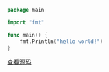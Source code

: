 ```go
package main

import "fmt"

func main() {
	fmt.Println("hello world!")
}

```

[查看源码](https://github.com/taosdata/TDengine/blob/main/docs/examples/go/query/async/main.go)
